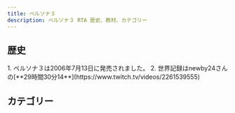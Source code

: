 ```yaml
---
title: ペルソナ３
description: ペルソナ３ RTA 歴史、教材、カテゴリー
---
```



<DocsHero 
    content="ペルソナ３はペルソナシリーズの第３作目。"
    srcUrl={cover}
    alt="Persona 3 Cover"
/>

<LinkCard title="ランキング" href="https://www.speedrun.com/p3" description="投稿されたRTA動画を観るようにSpeedrun.comへ"/>


## 歴史
<Steps>
    1. ペルソナ３は2006年7月13日に発売されました。
    2. 世界記録はnewby24さんの[**29時間30分14**](https://www.twitch.tv/videos/2261539555)
</Steps>


## カテゴリー
<CardGrid>
    <Card title="ノーマル, 真エンド"></Card>
</CardGrid>
